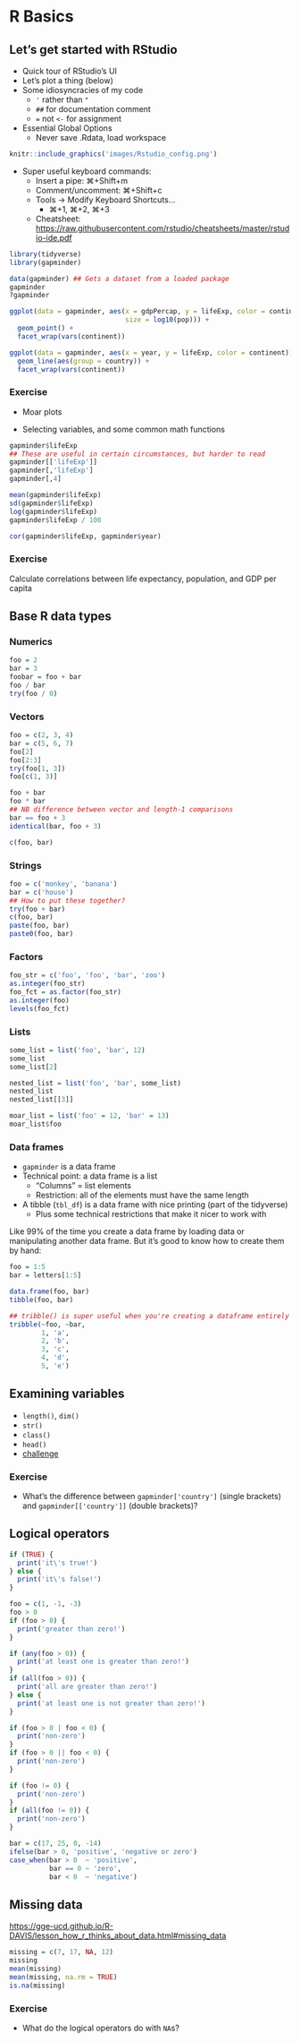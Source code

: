 # R Basics #

## Let's get started with RStudio ##

* Quick tour of RStudio's UI
* Let's plot a thing (below)
* Some idiosyncracies of my code
    - `'` rather than `"`
    - `##` for documentation comment
    - `=` not `<-` for assignment

* Essential Global Options
    - Never save .Rdata, load workspace

```r
knitr::include_graphics('images/Rstudio_config.png')
```

* Super useful keyboard commands: 
    - Insert a pipe: ⌘+Shift+m
    - Comment/uncomment: ⌘+Shift+c
    - Tools $\to$ Modify Keyboard Shortcuts...
        - ⌘+1, ⌘+2, ⌘+3
    - Cheatsheet: <https://raw.githubusercontent.com/rstudio/cheatsheets/master/rstudio-ide.pdf>

```r
library(tidyverse)
library(gapminder)

data(gapminder) ## Gets a dataset from a loaded package
gapminder
?gapminder

ggplot(data = gapminder, aes(x = gdpPercap, y = lifeExp, color = continent, 
                             size = log10(pop))) +
  geom_point() +
  facet_wrap(vars(continent))

ggplot(data = gapminder, aes(x = year, y = lifeExp, color = continent)) +
  geom_line(aes(group = country)) +
  facet_wrap(vars(continent))
```

### Exercise ### 
* Moar plots

* Selecting variables, and some common math functions

```r
gapminder$lifeExp
## These are useful in certain circumstances, but harder to read
gapminder[['lifeExp']]
gapminder[,'lifeExp']
gapminder[,4]

mean(gapminder$lifeExp)
sd(gapminder$lifeExp)
log(gapminder$lifeExp)
gapminder$lifeExp / 100

cor(gapminder$lifeExp, gapminder$year)
```

### Exercise ### 

Calculate correlations between life expectancy, population, and GDP per capita

## Base R data types ##

### Numerics
```r
foo = 2
bar = 3
foobar = foo + bar
foo / bar
try(foo / 0)
```

### Vectors
```r
foo = c(2, 3, 4)
bar = c(5, 6, 7)
foo[2]
foo[2:3]
try(foo[1, 3])
foo[c(1, 3)]

foo + bar
foo * bar
## NB difference between vector and length-1 comparisons
bar == foo + 3
identical(bar, foo + 3)

c(foo, bar)
```

### Strings
```r
foo = c('monkey', 'banana')
bar = c('house')
## How to put these together? 
try(foo + bar)
c(foo, bar)
paste(foo, bar)
paste0(foo, bar)
```

### Factors
```r
foo_str = c('foo', 'foo', 'bar', 'zoo')
as.integer(foo_str)
foo_fct = as.factor(foo_str)
as.integer(foo)
levels(foo_fct)
```

### Lists 
```r
some_list = list('foo', 'bar', 12)
some_list
some_list[2]

nested_list = list('foo', 'bar', some_list)
nested_list
nested_list[[3]]

moar_list = list('foo' = 12, 'bar' = 13)
moar_list$foo
```

### Data frames

- `gapminder` is a data frame
- Technical point: a data frame is a list
  - "Columns" = list elements
  - Restriction: all of the elements must have the same length
- A tibble (`tbl_df`) is a data frame with nice printing (part of the tidyverse)
  - Plus some technical restrictions that make it nicer to work with
  
Like 99% of the time you create a data frame by loading data or manipulating another data frame.  But it's good to know how to create them by hand:  

```r
foo = 1:5
bar = letters[1:5]

data.frame(foo, bar)
tibble(foo, bar)

## tribble() is super useful when you're creating a dataframe entirely by hand
tribble(~foo, ~bar, 
        1, 'a', 
        2, 'b', 
        3, 'c', 
        4, 'd', 
        5, 'e')
```
  
## Examining variables
- `length()`, `dim()`
- `str()`
- `class()`
- `head()`
- [challenge](https://gge-ucd.github.io/R-DAVIS/lesson_how_r_thinks_about_data.html#challenge)

### Exercise ###
- What's the difference between `gapminder['country']` (single brackets) and `gapminder[['country']]` (double brackets)? 

## Logical operators
```r
if (TRUE) {
  print('it\'s true!')
} else {
  print('it\'s false!')
}

foo = c(1, -1, -3)
foo > 0
if (foo > 0) {
  print('greater than zero!')
}

if (any(foo > 0)) {
  print('at least one is greater than zero!')
}
if (all(foo > 0)) {
  print('all are greater than zero!')
} else {
  print('at least one is not greater than zero!')
}

if (foo > 0 | foo < 0) {
  print('non-zero')
}
if (foo > 0 || foo < 0) {
  print('non-zero')
}

if (foo != 0) {
  print('non-zero')
}
if (all(foo != 0)) {
  print('non-zero')
}

bar = c(17, 25, 0, -14)
ifelse(bar > 0, 'positive', 'negative or zero')
case_when(bar > 0  ~ 'positive', 
          bar == 0 ~ 'zero', 
          bar < 0  ~ 'negative')
```

## Missing data

<https://gge-ucd.github.io/R-DAVIS/lesson_how_r_thinks_about_data.html#missing_data>

```r
missing = c(7, 17, NA, 12)
missing
mean(missing)
mean(missing, na.rm = TRUE)
is.na(missing)
```

### Exercise

- What do the logical operators do with `NA`s? 


